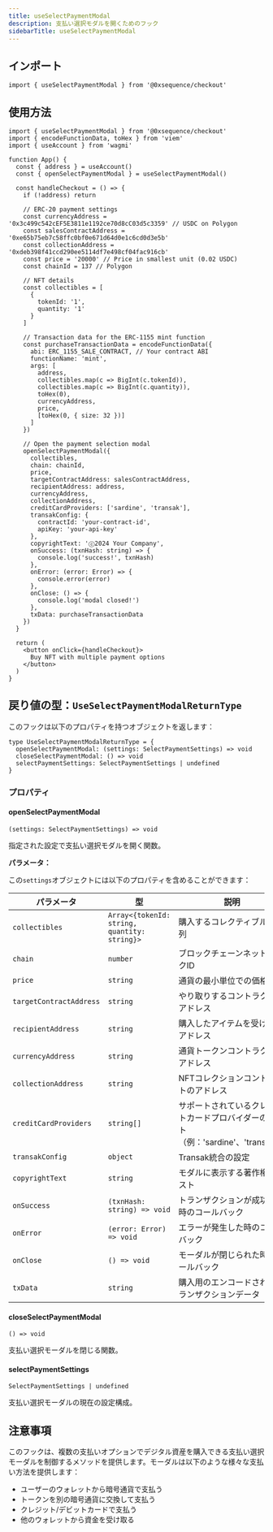 ```yaml
---
title: useSelectPaymentModal
description: 支払い選択モダルを開くためのフック
sidebarTitle: useSelectPaymentModal
---
```


## インポート

```tsx
import { useSelectPaymentModal } from '@0xsequence/checkout'
```

## 使用方法

```tsx
import { useSelectPaymentModal } from '@0xsequence/checkout'
import { encodeFunctionData, toHex } from 'viem'
import { useAccount } from 'wagmi'

function App() {
  const { address } = useAccount()
  const { openSelectPaymentModal } = useSelectPaymentModal()
  
  const handleCheckout = () => {
    if (!address) return
    
    // ERC-20 payment settings
    const currencyAddress = '0x3c499c542cEF5E3811e1192ce70d8cC03d5c3359' // USDC on Polygon
    const salesContractAddress = '0xe65b75eb7c58ffc0bf0e671d64d0e1c6cd0d3e5b'
    const collectionAddress = '0xdeb398f41ccd290ee5114df7e498cf04fac916cb'
    const price = '20000' // Price in smallest unit (0.02 USDC)
    const chainId = 137 // Polygon
    
    // NFT details
    const collectibles = [
      {
        tokenId: '1',
        quantity: '1'
      }
    ]
    
    // Transaction data for the ERC-1155 mint function
    const purchaseTransactionData = encodeFunctionData({
      abi: ERC_1155_SALE_CONTRACT, // Your contract ABI
      functionName: 'mint',
      args: [
        address,
        collectibles.map(c => BigInt(c.tokenId)),
        collectibles.map(c => BigInt(c.quantity)),
        toHex(0),
        currencyAddress,
        price,
        [toHex(0, { size: 32 })]
      ]
    })
    
    // Open the payment selection modal
    openSelectPaymentModal({
      collectibles,
      chain: chainId,
      price,
      targetContractAddress: salesContractAddress,
      recipientAddress: address,
      currencyAddress,
      collectionAddress,
      creditCardProviders: ['sardine', 'transak'],
      transakConfig: {
        contractId: 'your-contract-id',
        apiKey: 'your-api-key'
      },
      copyrightText: 'ⓒ2024 Your Company',
      onSuccess: (txnHash: string) => {
        console.log('success!', txnHash)
      },
      onError: (error: Error) => {
        console.error(error)
      },
      onClose: () => {
        console.log('modal closed!')
      },
      txData: purchaseTransactionData
    })
  }
  
  return (
    <button onClick={handleCheckout}>
      Buy NFT with multiple payment options
    </button>
  )
}
```

## 戻り値の型：`UseSelectPaymentModalReturnType`

このフックは以下のプロパティを持つオブジェクトを返します：

```tsx
type UseSelectPaymentModalReturnType = {
  openSelectPaymentModal: (settings: SelectPaymentSettings) => void
  closeSelectPaymentModal: () => void
  selectPaymentSettings: SelectPaymentSettings | undefined
}
```

### プロパティ

#### openSelectPaymentModal

`(settings: SelectPaymentSettings) => void`

指定された設定で支払い選択モダルを開く関数。

**パラメータ：**

この`settings`オブジェクトには以下のプロパティを含めることができます：

| パラメータ                   | 型                                            | 説明                                                 |
| ----------------------- | -------------------------------------------- | -------------------------------------------------- |
| `collectibles`          | `Array<{tokenId: string, quantity: string}>` | 購入するコレクティブルの配列                                     |
| `chain`                 | `number`                                     | ブロックチェーンネットワークID                                   |
| `price`                 | `string`                                     | 通貨の最小単位での価格                                        |
| `targetContractAddress` | `string`                                     | やり取りするコントラクトのアドレス                                  |
| `recipientAddress`      | `string`                                     | 購入したアイテムを受け取るアドレス                                  |
| `currencyAddress`       | `string`                                     | 通貨トークンコントラクトのアドレス                                  |
| `collectionAddress`     | `string`                                     | NFTコレクションコントラクトのアドレス                               |
| `creditCardProviders`   | `string[]`                                   | サポートされているクレジットカードプロバイダーのリスト（例：'sardine'、'transak'） |
| `transakConfig`         | `object`                                     | Transak統合の設定                                       |
| `copyrightText`         | `string`                                     | モダルに表示する著作権テキスト                                    |
| `onSuccess`             | `(txnHash: string) => void`                  | トランザクションが成功した時のコールバック                              |
| `onError`               | `(error: Error) => void`                     | エラーが発生した時のコールバック                                   |
| `onClose`               | `() => void`                                 | モーダルが閉じられた時のコールバック                                 |
| `txData`                | `string`                                     | 購入用のエンコードされたトランザクションデータ                            |

#### closeSelectPaymentModal

`() => void`

支払い選択モーダルを閉じる関数。

#### selectPaymentSettings

`SelectPaymentSettings | undefined`

支払い選択モーダルの現在の設定構成。

## 注意事項

このフックは、複数の支払いオプションでデジタル資産を購入できる支払い選択モーダルを制御するメソッドを提供します。モーダルは以下のような様々な支払い方法を提供します：

* ユーザーのウォレットから暗号通貨で支払う
* トークンを別の暗号通貨に交換して支払う
* クレジット/デビットカードで支払う
* 他のウォレットから資金を受け取る
